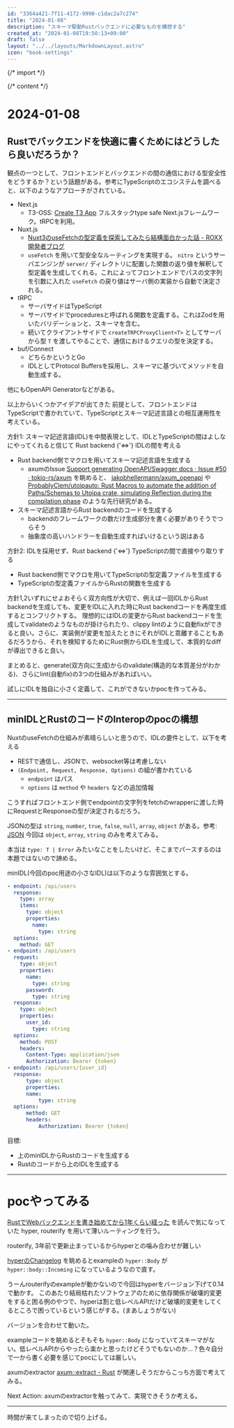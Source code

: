 ```yaml
---
id: "3364a421-7f11-4172-9990-c1dac2a7c274"
title: "2024-01-08"
description: "スキーマ駆動Rustバックエンドに必要なものを構想する"
created_at: "2024-01-08T19:50:13+09:00"
draft: false
layout: "../../layouts/MarkdownLayout.astro"
icon: "book-settings"
---
```


{/* import */}


{/* content */}

# 2024-01-08

## Rustでバックエンドを快適に書くためにはどうしたら良いだろうか？

観点の一つとして、フロントエンドとバックエンドの間の通信における型安全性をどうするか？という話題がある。参考にTypeScriptのエコシステムを調べると、以下のようなアプローチがされている。

- Next.js
  - T3-OSS: [Create T3 App](https://create.t3.gg/) フルスタックtype safe Next.jsフレームワーク。tRPCを利用。
- Nuxt.js
  - [Nuxt3のuseFetchの型定義を探索してみたら結構面白かった話 - ROXX開発者ブログ](https://techblog.roxx.co.jp/entry/2021/10/18/092554)
  - `useFetch` を用いて型安全なルーティングを実現する。 `nitro` というサーバエンジンが `server/` ディレクトリに配置した関数の返り値を解釈して型定義を生成してくれる。これによってフロントエンドでパスの文字列を引数に入れた `useFetch` の戻り値はサーバ側の実装から自動で決定される。
- tRPC
  - サーバサイドはTypeScript
  - サーバサイドでproceduresと呼ばれる関数を定義する。これはZodを用いたバリデーションと、スキーマを含む。
  - 続いてクライアントサイドで `createTRPCProxyClient<T>` としてサーバから型 `T` を渡してやることで、通信におけるクエリの型を決定する。
- buf/Connect
  - どちらかというとGo
  - IDLとしてProtocol Buffersを採用し、スキーマに基づいてメソッドを自動生成する。

他にもOpenAPI Generatorなどがある。

以上からいくつかアイデアが出てきた
前提として、フロントエンドはTypeScriptで書かれていて、TypeScriptとスキーマ記述言語との相互運用性を考えている。

方針1: スキーマ記述言語(IDL)を中間表現として、IDLとTypeScriptの間はよしなにやってくれると信じて Rust backend {'<=>'} IDLの間を考える

- Rust backend側でマクロを用いてスキーマ記述言語を生成する
  - axumのIssue [Support generating OpenAPI/Swagger docs · Issue #50 · tokio-rs/axum](https://github.com/tokio-rs/axum/issues/50) を眺めると、 [jakobhellermann/axum_openapi](https://github.com/jakobhellermann/axum_openapi) や [ProbablyClem/utoipauto: Rust Macros to automate the addition of Paths/Schemas to Utoipa crate, simulating Reflection during the compilation phase](https://github.com/ProbablyClem/utoipauto) のような先行研究がある。
- スキーマ記述言語からRust backendのコードを生成する
  - backendのフレームワークの数だけ生成部分を書く必要がありそうでつらそう
  - 抽象度の高いハンドラーを自動生成すればいけるという説はある

方針2: IDLを採用せず、Rust backend {'<=>'} TypeScriptの間で直接やり取りする

- Rust backend側でマクロを用いてTypeScriptの型定義ファイルを生成する
- TypeScriptの型定義ファイルからRustの関数を生成する

方針1,2いずれにせよおそらく双方向性が大切で、例えば一回IDLからRust backendを生成しても、変更をIDLに入れた時にRust backendコードを再度生成するとコンフリクトする。
理想的にはIDLの変更からRust backendコードを生成してvalidateのようなものが掛けられたり、clippy lintのように自動fixができると良い。さらに、実装側が変更を加えたときにそれがIDLと乖離することもあるだろうから、それを検知するためにRust側からIDLを生成して、本質的なdiffが導出できると良い。

まとめると、generate(双方向に生成)からのvalidate(構造的な本質差分がわかる)、さらにlint(自動fix)の3つの仕組みがあればいい。

試しにIDLを独自に小さく定義して、これができないかpocを作ってみる。

---

## minIDLとRustのコードのInteropのpocの構想

NuxtのuseFetchの仕組みが素晴らしいと思うので、IDLの要件として、以下を考える

- RESTで通信し、JSONで、websocket等は考慮しない
- `(Endpoint, Request, Response, Options)` の組が書かれている
  - `endpoint` はパス
  - `options` は `method` や `headers` などの追加情報

こうすればフロントエンド側でendpointの文字列をfetchのwrapperに渡した時にRequestとResponseの型が決定されるだろう。

JSONの型は `string`, `number`, `true`, `false`, `null`, `array`, `object` がある。参考: [JSON](https://www.json.org/json-ja.html)
今回は `object`, `array`, `string` のみを考えてみる。

本当は `type: T | Error` みたいなことをしたいけど、そこまでパースするのは本題ではないので諦める。

minIDL(今回のpoc用途の小さなIDL)は以下のような雰囲気とする。

```yaml
- endpoint: /api/users
  response:
    type: array
    items:
      type: object
      properties:
        name:
          type: string
  options:
    method: GET
- endpoint: /api/users
  request:
    type: object
    properties:
      name:
        type: string
      password:
        type: string
  response:
    type: object
    properties:
      user_id:
        type: string
  options:
    method: POST
    headers:
      Content-Type: application/json
      Authorization: Bearer {token}
- endpoint: /api/users/{user_id}
  response:
      type: object
      properties:
      name:
          type: string
  options:
      method: GET
      headers:
          Authorization: Bearer {token}
```

目標:

- 上のminIDLからRustのコードを生成する
- Rustのコードから上のIDLを生成する

---

# pocやってみる

[RustでWebバックエンドを書き始めてから1年くらい経った](https://zenn.dev/magurotuna/articles/rust-at-work) を読んで気になっていた hyper, routerify を用いて薄いルーティングを行う。

routerify, 3年前で更新止まっているからhyperとの噛み合わせが難しい

[hyperのChangelog](https://github.com/hyperium/hyper/blob/a9fa893f18c6409abae2e1dcbba0f4487df54d4f/CHANGELOG.md?plain=1#L214) を眺めるとexampleの `hyper::Body` が `hyper::body::Incoming` になっているようなので直す。

うーんrouterifyのexampleが動かないので今回はhyperをバージョン下げて0.14で動かす。
このあたり結局枯れたソフトウェアのために依存関係が破壊的変更をすると困る例のやつで、hyperは割と低レベルAPIだけど破壊的変更をしてくるところで困っているという感じがする。(まあしょうがない)

バージョンを合わせて動いた。

exampleコードを眺めるとそもそも `hyper::Body` になっていてスキーマがない。低レベルAPIからやったら楽かと思ったけどそうでもないのか...？色々自分で一から書く必要を感じてpocにしては厳しい。

axumのextractor [axum::extract - Rust](https://docs.rs/axum/latest/axum/extract/index.html) が関連しそうだからこっち方面で考えてみる。

<Notification type="info">
Next Action: axumのextractorを触ってみて、実現できそうか考える。
</Notification>

---

時間が来てしまったので切り上げる。
